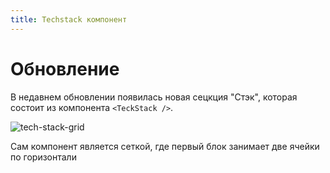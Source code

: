 ```yaml
---
title: Techstack компонент
---
```



# Обновление

В недавнем обновлении появилась новая сецкция "Стэк", которая состоит из компонента `<TeckStack />`.

<Image
  className="rounded-xl overflow-hidden border"
  src="/journal/tech-stack/grid.png"
  width={600}
  height={400}
  alt="tech-stack-grid"
/>

Сам компонент является сеткой, где первый блок занимает две ячейки по горизонтали